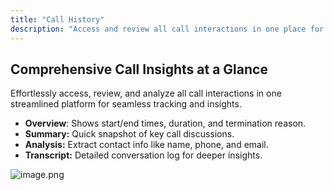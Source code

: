 ```yaml
---
title: "Call History"
description: "Access and review all call interactions in one place for streamlined tracking and analysis."
---
```


## Comprehensive Call Insights at a Glance

Effortlessly access, review, and analyze all call interactions in one streamlined platform for seamless tracking and insights.

- **Overview**: Shows start/end times, duration, and termination reason.
- **Summary:** Quick snapshot of key call discussions.
- **Analysis:** Extract contact info like name, phone, and email.
- **Transcript:** Detailed conversation log for deeper insights.

![image.png](/images/image.png)
